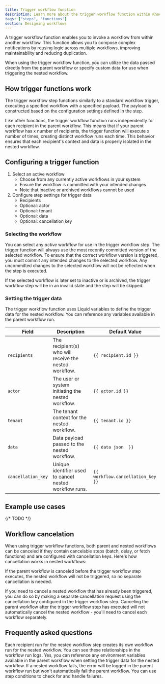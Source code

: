 ```yaml
---
title: Trigger workflow function
description: Learn more about the trigger workflow function within Knock's notification engine.
tags: ["steps", "functions"]
section: Designing workflows
---
```


A trigger workflow function enables you to invoke a workflow from within another workflow. This function allows you to compose complex notifications by reusing logic across multiple workflows, improving maintainability and reducing duplication.

When using the trigger workflow function, you can utilize the data passed directly from the parent workflow or specify custom data for use when triggering the nested workflow.

## How trigger functions work

The trigger workflow step functions similarly to a standard workflow trigger, executing a specified workflow with a specified payload. The payload is constructed based on the configuration settings defined in the step.

Like other functions, the trigger workflow function runs independently for each recipient in the parent workflow. This means that if your parent workflow has x number of recipients, the trigger function will execute x number of times, creating distinct workflow runs each time. This behavior ensures that each recipient's context and data is properly isolated in the nested workflow.

## Configuring a trigger function

1. Select an active workflow
    - Choose from any currently active workflows in your system
    - Ensure the workflow is committed with your intended changes
    - Note that inactive or archived workflows cannot be used
2. Configure step settings for trigger data
    - Recipients
    - Optional: actor
    - Optional: tenant
    - Optional: data
    - Optional: cancellation key

### Selecting the workflow

You can select any *active* workflow for use in the trigger workflow step. The trigger function will always use the most recently committed version of the selected workflow. To ensure that the correct workflow version is triggered, you must commit any intended changes to the selected workflow. Any uncommitted changes to the selected workflow will not be reflected when the step is executed.

If the selected workflow is later set to inactive or is archived, the trigger workflow step will be in an invalid state and the step will be skipped.

### Setting the trigger data 

The trigger workflow function uses Liquid variables to define the trigger data for the nested workflow. You can reference any variables available in the parent workflow run.

| Field | Description | Default Value |
|-------|-------------|---------------|
| `recipients` | The recipient(s) who will receive the nested workflow. | `{{ recipient.id }}` |
| `actor` | The user or system initiating the nested workflow. | `{{ actor.id }}` |
| `tenant` | The tenant context for the nested workflow. | `{{ tenant.id }}` |
| `data` | Data payload passed to the nested workflow. | `{{ data json  }}` |
| `cancellation_key` | Unique identifier used to cancel nested workflow runs. | `{{ workflow.cancellation_key }}` |


## Example use cases

{/* TODO */}

## Workflow cancelation

When using trigger workflow functions, both parent and nested workflows can be canceled if they contain cancelable steps (batch, delay, or fetch functions) and are configured with cancellation keys. Here's how cancellation works in nested workflows:

If the parent workflow is canceled before the trigger workflow step executes, the nested workflow will not be triggered, so no separate cancellation is needed.

If you need to cancel a nested workflow that has already been triggered, you can do so by making a separate cancellation request using the cancellation key configured in the trigger workflow step. Canceling the parent workflow after the trigger workflow step has executed will not automatically cancel the nested workflow - you'll need to cancel each workflow separately.


## Frequently asked questions

<AccordionGroup>
  <Accordion title="How are nested workflow runs tracked?">
    Each recipient run for the nested workflow step creates its own workflow run for the nested workflow. You can see these relationships in the workflow run logs.
  </Accordion>
  <Accordion title="Can I pass environment variables to nested workflows?">
    Yes, you can reference any environment variables available in the parent workflow when setting the trigger data for the nested workflow.
  </Accordion>
  <Accordion title="What happens if the nested workflow fails?">
    If a nested workflow fails, the error will be logged in the parent workflow run but won't automatically fail the parent workflow. You can use step conditions to check for and handle failures.
  </Accordion>
</AccordionGroup>